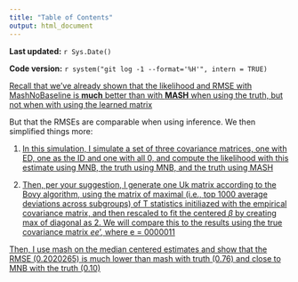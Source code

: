 ```yaml
---
title: "Table of Contents"
output: html_document
---
```


**Last updated:** `r Sys.Date()`

**Code version:** `r system("git log -1 --format='%H'", intern = TRUE)`

[Recall that we've already shown that the likelihood and RMSE with MashNoBaseline is **much** better than with **MASH** when using the truth, but not when with using the learned matrix](with_fullandfixedprior/Withbothtrueandestimatedprior.html)

But that the RMSEs are comparable when using inference. We then simplified things more:

1) [In this simulation, I simulate a set of three covariance matrices, one with ED, one as the ID and one with all 0, and compute the likelihood with this estimate using MNB, the truth using MNB, and the truth using MASH](withjustone/withjustone.html)

2) [Then, per your suggestion, I generate one Uk matrix according to the Bovy algorithm, using the matrix of maximal (i.e., top 1000 average deviations across subgroups) of T statistics initiliazed with the empirical covariance matrix, and then rescaled to fit the centered $\beta$ by creating max of diagonal as 2. We will compare this to the results using the true covariance matrix $ee’$, where e = $0000011$](justonelikcompare/jol.html)

[Then, I use mash on the median centered estimates and show that the RMSE (0.2020265) is much lower than mash with truth (0.76) and close to MNB with the truth (0.10)](mashmedian/mashmedian.html)

